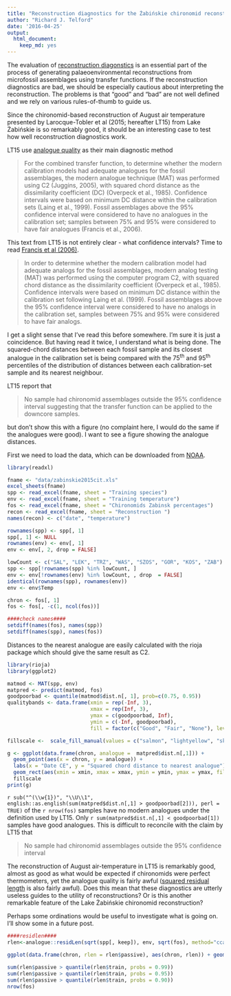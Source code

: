 ```yaml
---
title: "Reconstruction diagnostics for the Żabińskie chironomid reconstruction"
author: "Richard J. Telford"
date: '2016-04-25'
output:
  html_document:
    keep_md: yes
---
```


The evaluation of [reconstruction diagonstics](https://quantpalaeo.wordpress.com/2014/05/03/transfer-function-and-palaeoenvironmenal-reconstruction-diagnostics/) is an essential part of the process of generating palaeoenvironmental reconstructions from microfossil assemblages using transfer functions. If the reconstruction diagnostics are bad, we should be especially cautious about interpreting the reconstruction. The problems is that "good" and "bad" are not well defined and we rely on various rules-of-thumb to guide us.

Since the chironomid-based reconstruction of August air temperature presented by Larocque-Tobler et al (2015; hereafter LT15) from Lake Żabińskie is so remarkably good, it should be an interesting case to test how well reconstruction diagnostics work.

LT15 use [analogue quality](https://quantpalaeo.wordpress.com/2014/05/11/analogue-quality-reconstruction-quality/) as their main diagnostic method 

> For the combined transfer function, to determine whether the modern calibration models had adequate analogues for the fossil assemblages, the modern analogue technique (MAT) was performed using C2 (Juggins, 2005), with squared chord distance as the dissimilarity coefficient (DC) (Overpeck et al., 1985). Confidence intervals were based on minimum DC distance within the calibration sets (Laing et al., 1999). Fossil assemblages above the 95% confidence interval were considered to have no analogues in the calibration set; samples between 75% and 95% were considered to have fair analogues (Francis et al., 2006). 

This text from LT15 is not entirely clear - what confidence intervals? Time to read [Francis et al (2006)](http://www.sciencedirect.com/science/article/pii/S0031018206000277?np=y).

> In order to determine whether the modern calibration model had adequate analogs for the fossil assemblages, modern analog testing (MAT) was performed using the computer program C2, with squared chord distance as the dissimilarity coefficient (Overpeck et al., 1985). Confidence intervals were based on minimum DC distance within the calibration set following Laing et al. (1999). Fossil assemblages above the 95% confidence interval were considered to have no analogs in the calibration set, samples between 75% and 95% were considered to have fair analogs.

I get a slight sense that I've read this before somewhere. I'm sure it is just a coincidence. But having read it twice, I understand what is being done. The squared-chord distances between each fossil sample and its closest analogue in the calibration set is being compared with the 75^th^ and 95^th^ percentiles of the distribution of distances between each calibration-set sample and its nearest neighbour. 

LT15 report that 

> No sample had chironomid assemblages outside the 95% confidence interval suggesting that the transfer function can be applied to the downcore samples. 

but don't show this with a figure (no complaint here, I would do the same if the analogues were good). I want to see a figure showing the analogue distances.


First we need to load the data, which can be downloaded from [NOAA](https://www.ncdc.noaa.gov/cdo/f?p=519:1:0::::P1_STUDY_ID:19501).

```r
library(readxl)

fname <- "data/zabinskie2015cit.xls"
excel_sheets(fname)
spp <- read_excel(fname, sheet = "Training species")
env <- read_excel(fname, sheet = "Training temperature")
fos <- read_excel(fname, sheet = "Chironomids Zabinsk percentages")
recon <- read_excel(fname, sheet = "Reconstruction ")
names(recon) <- c("date", "temperature")

rownames(spp) <- spp[, 1]
spp[, 1] <- NULL
rownames(env) <- env[, 1]
env <- env[, 2, drop = FALSE]

lowCount <- c("SAL", "LEK", "TRZ", "WAS", "SZOS", "GOR", "KOS", "ZAB")
spp <- spp[!rownames(spp) %in% lowCount, ]
env <- env[!rownames(env) %in% lowCount, , drop  = FALSE]
identical(rownames(spp), rownames(env))
env <- env$Temp

chron <- fos[, 1]
fos <- fos[, -c(1, ncol(fos))]

####check names####
setdiff(names(fos), names(spp))
setdiff(names(spp), names(fos))

```

Distances to the nearest analogue are easily calculated with the rioja package which should give the same result as C2.

```r
library(rioja)
library(ggplot2)

matmod <- MAT(spp, env)
matpred <- predict(matmod, fos)
goodpoorbad <- quantile(matmod$dist.n[, 1], prob=c(0.75, 0.95))
qualitybands <- data.frame(xmin = rep(-Inf, 3), 
                           xmax = rep(Inf, 3), 
                           ymax = c(goodpoorbad, Inf), 
                           ymin = c(-Inf, goodpoorbad), 
                           fill = factor(c("Good", "Fair", "None"), levels = c("None", "Fair", "Good")))

fillscale <-  scale_fill_manual(values = c("salmon", "lightyellow", "skyblue"), name = "Analogue Quality")

g <- ggplot(data.frame(chron, analogue =  matpred$dist.n[,1])) + 
  geom_point(aes(x = chron, y = analogue)) + 
  labs(x = "Date CE", y = "Squared chord distance to nearest analogue") +
  geom_rect(aes(xmin = xmin, xmax = xmax, ymin = ymin, ymax = ymax, fill = fill), qualitybands, alpha = .5) + 
  fillscale
print(g)
```  

`r sub("^(\\w{1})", "\\U\\1", english::as.english(sum(matpred$dist.n[,1] > goodpoorbad[2])), perl = TRUE)` of the `r nrow(fos)` samples have no modern analogues under the definition used by LT15. Only `r sum(matpred$dist.n[,1] < goodpoorbad[1])` samples have good analogues. This is difficult to reconcile with the claim by LT15 that 

> No sample had chironomid assemblages outside the 95% confidence interval 

The reconstruction of August air-temperature in LT15 is remarkably good, almost as good as what would be expected if chironomids were perfect thermometers, yet the analogue quality is fairly awful ([squared residual length](https://quantpalaeo.wordpress.com/2014/05/17/beyond-nearest-analogue-distance/) is also fairly awful). Does this mean that these diagnostics are utterly useless guides to the utility of reconstructions? Or is this another remarkable feature of the Lake Żabińskie chironomid reconstruction?

Perhaps some ordinations would be useful to investigate what is going on. I'll show some in a future post.



```r
####residlen####
rlen<-analogue::residLen(sqrt(spp[, keep]), env, sqrt(fos), method="cca")
  
ggplot(data.frame(chron, rlen = rlen$passive), aes(chron, rlen)) + geom_point() + geom_hline(yintercept = quantile(rlen$train, probs = c(0.5, 0.9, 0.95, 0.99)), colour = c("blue", "orange", "red", "red"), linetype = c(1, 1, 1, 2))

sum(rlen$passive > quantile(rlen$train, probs = 0.99))
sum(rlen$passive > quantile(rlen$train, probs = 0.95))
sum(rlen$passive > quantile(rlen$train, probs = 0.90))
nrow(fos)
```

